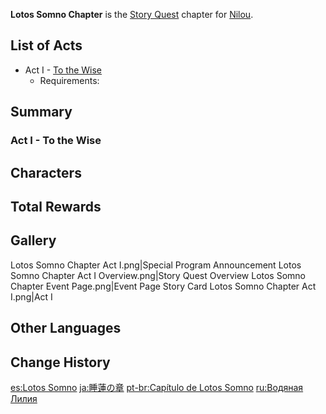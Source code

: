 {{Chapter Infobox
|image           = Lotos Somno Chapter.png
|character       = Nilou
|type            = Story
|short           = Lotos Somno
}}
'''Lotos Somno Chapter''' is the [[Story Quest]] chapter for [[Nilou]].

==List of Acts==
* Act I - [[To the Wise]]
** Requirements: {{Quest|40;1;The Morn a Thousand Roses Brings|display=bullet|requirements=1}}

==Summary==
===Act I - To the Wise===
{{Main|To the Wise}}
{{Description|At the break of dawn, the Grand Bazaar is bustling with activity as usual.
Even though daily life may feel bland as water, the young girl on stage is able to depict a colorful world through her performance.
However, she seems to have encountered some trouble when preparing for this evening's play and banquet...}}
{{Transclude|To the Wise|Summary}}

==Characters==
{{Character Appearances|type=Chapter}}

==Total Rewards==
{{Quest Rewards List}}

==Gallery==
<gallery>
Lotos Somno Chapter Act I.png|Special Program Announcement
Lotos Somno Chapter Act I Overview.png|Story Quest Overview
Lotos Somno Chapter Event Page.png|Event Page
Story Card Lotos Somno Chapter Act I.png|Act I
</gallery>

==Other Languages==
{{Other Languages
|en      = Lotos Somno Chapter
|zhs     = 睡莲之章
|zhs_rm  = Shuìlián zhī Zhāng
|zht     = 睡蓮之章
|zht_rm  = Shuìlián zhī Zhāng
|zh_tl   = Water Lily Chapter
|ja      = 睡蓮の章
|ja_rm   = Suiren no Shou
|ja_tl   = Water Lily Chapter
|ko      = 수련의 장
|ko_rm   = Suryeon-ui Jang
|ko_tl   = Water Lily Chapter
|es      = Lotos Somno
|fr      = Lotos Somno
|ru      = Водяная Лилия
|ru_tl   = Water Lily
|th      = บทแห่งนิโลตบล
|th_rm   = Bot haeng Nilotbon
|th_tl   = Cape Water Lily Chapter
|th_note = The word "นิโลตบล" specify the water lily specie as "{{w|Nymphaea capensis|Cape Water Lily}}"
|vi      = Chương {{tt|Thụy Liên|睡蓮}}
|vi_tl   = Water Lily Chapter {{Sino|vi}}
|de      = Lotos Somno
|id      = Chapter Lotos Somno
|pt      = Capítulo de Lotos Somno
|pt_tl   = Chapter of Lotos Somno
|tr      = Nilüferin Uykusu Bölümü
|tr_tl   = 
|it      = Capitolo del Lotos Somno
|it_tl   = 
}}

==Change History==
{{Change History|3.1}}

[[es:Lotos Somno]]
[[ja:睡蓮の章]]
[[pt-br:Capítulo de Lotos Somno]]
[[ru:Водяная Лилия]]
